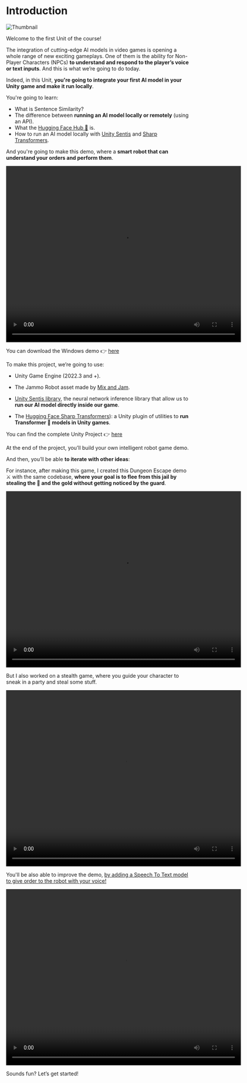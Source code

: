 # Introduction

<img src="https://huggingface.co/datasets/huggingface-ml-4-games-course/course-images/resolve/main/en/unit1/unity/thumbnail.png" alt="Thumbnail" />

Welcome to the first Unit of the course! 

The integration of cutting-edge AI models in video games is opening a whole range of new exciting gameplays. One of them is the ability for Non-Player Characters (NPCs) **to understand and respond to the player’s voice or text inputs**. And this is what we’re going to do today.

Indeed, in this Unit, **you're going to integrate your first AI model in your Unity game and make it run locally**.

You're going to learn:

- What is Sentence Similarity?
- The difference between **running an AI model locally or remotely** (using an API).
- What the [Hugging Face Hub 🤗](https://huggingface.co/models?library=unity-sentis) is.
- How to run an AI model locally with [Unity Sentis](https://docs.unity3d.com/Packages/com.unity.sentis@latest) and [Sharp Transformers](https://github.com/huggingface/sharp-transformers).

And you're going to make this demo, where a **smart robot that can understand your orders and perform them**.


<video width="640" height="480" controls>
  <source src="https://huggingface.co/datasets/huggingface-ml-4-games-course/course-images/resolve/main/en/unit1/unity/JammoSentisUpdate.mp4"
  type="video/mp4"></video>

You can download the Windows demo 👉 [here](https://singularite.itch.io/jammo-the-robot-with-unity-sentis)

To make this project, we’re going to use:

- Unity Game Engine (2022.3 and +).

- The Jammo Robot asset made by [Mix and Jam](https://www.youtube.com/channel/UCLyVUwlB_Hahir_VsKkGPIA).

- [Unity Sentis library](https://docs.unity3d.com/Packages/com.unity.sentis@latest), the neural network inference library that allow us to **run our AI model directly inside our game**.

- The [Hugging Face Sharp Transformers](https://github.com/huggingface/sharp-transformers)): a Unity plugin of utilities to **run Transformer 🤗 models in Unity games**.

You can find the complete Unity Project 👉 [here](https://drive.google.com/file/d/1sSqCzoslfTUkqR5JA0rwE1QWy9BECgjd/view?usp=drive_link)


At the end of the project, you’ll build your own intelligent robot game demo. 


And then, you’ll be able **to iterate with other ideas**:


For instance, after making this game, I created this Dungeon Escape demo ⚔️ with the same codebase, **where your goal is to flee from this jail by stealing the 🔑 and the gold without getting noticed by the guard**.


<video width="640" height="480" controls>
  <source src="https://huggingface.co/datasets/huggingface-ml-4-games-course/course-images/resolve/main/en/unit1/unity/dungeon-escape-beta.mp4"
  type="video/mp4"></video>


But I also worked on a stealth game, where you guide your character to sneak in a party and steal some stuff.

<video width="640" height="480" controls>
  <source src="https://huggingface.co/datasets/huggingface-ml-4-games-course/course-images/resolve/main/en/unit1/unity/steal.mp4"
  type="video/mp4"></video>

You'll be also able to improve the demo, [by adding a Speech To Text model to give order to the robot with your voice!](https://thomassimonini.substack.com/p/building-ai-driven-voice-recognition)

<video width="640" height="480" controls>
  <source src="https://huggingface.co/datasets/huggingface-ml-4-games-course/course-images/resolve/main/en/unit1/unity/jammo-stt.mp4"
  type="video/mp4"></video>


Sounds fun? Let’s get started!


